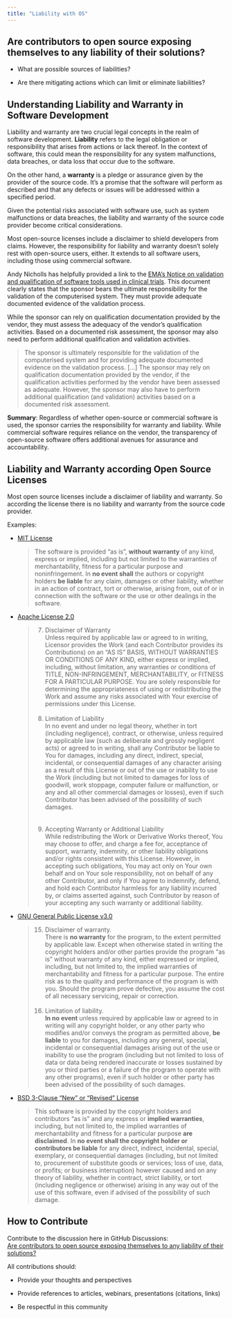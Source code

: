 ```yaml
---
title: "Liability with OS"
---
```


## Are contributors to open source exposing themselves to any liability of their solutions?

-   What are possible sources of liabilities?

-   Are there mitigating actions which can limit or eliminate liabilities?

## Understanding Liability and Warranty in Software Development

Liability and warranty are two crucial legal concepts in the realm of software development. **Liability** refers to the legal obligation or responsibility that arises from actions or lack thereof. In the context of software, this could mean the responsibility for any system malfunctions, data breaches, or data loss that occur due to the software.

On the other hand, a **warranty** is a pledge or assurance given by the provider of the source code. It's a promise that the software will perform as described and that any defects or issues will be addressed within a specified period.

Given the potential risks associated with software use, such as system malfunctions or data breaches, the liability and warranty of the source code provider become critical considerations. 

Most open-source licenses include a disclaimer to shield developers from claims. However, the responsibility for liability and warranty doesn't solely rest with open-source users, either. It extends to all software users, including those using commercial software.

Andy Nicholls has helpfully provided a link to the [EMA's Notice on validation and qualification of software tools used in clinical trials](https://www.ema.europa.eu/en/documents/regulatory-procedural-guideline/notice-sponsors-validation-and-qualification-computerised-systems-used-clinical-trials_en.pdf){target="_blank"}. This document clearly states that the sponsor bears the ultimate responsibility for the validation of the computerised system. They must provide adequate documented evidence of the validation process. 

While the sponsor can rely on qualification documentation provided by the vendor, they must assess the adequacy of the vendor's qualification activities. Based on a documented risk assessment, the sponsor may also need to perform additional qualification and validation activities.

>The sponsor is ultimately responsible for the validation of the computerised system and for providing adequate documented evidence on the validation process. [...] The sponsor may rely on qualification documentation provided by the vendor, if the qualification activities performed by the vendor have been assessed as adequate. However, the sponsor may also have to perform additional qualification (and validation) activities based on a documented risk assessment.

**Summary**: Regardless of whether open-source or commercial software is used, the sponsor carries the responsibility for warranty and liability. While commercial software requires reliance on the vendor, the transparency of open-source software offers additional avenues for assurance and accountability.

## Liability and Warranty according Open Source Licenses

Most open source licenses include a disclaimer of liability and warranty. So according the license there is no liability and warranty from the source code provider.

Examples:

-   [MIT License](https://opensource.org/licenses/MIT){target="_blank"}

    >The software is provided “as is”, **without warranty** of any kind, express or implied, including but not limited to the warranties of merchantability, fitness for a particular purpose and noninfringement. In **no event shall** the authors or copyright holders **be liable** for any claim, damages or other liability, whether in an action of contract, tort or otherwise, arising from, out of or in connection with the software or the use or other dealings in the software.

-   [Apache License 2.0](https://www.apache.org/licenses/LICENSE-2.0.html){target="_blank"}

    >7. Disclaimer of Warranty <br/>
    Unless required by applicable law or agreed to in writing, Licensor provides the Work (and each Contributor provides its Contributions) on an “AS IS” BASIS, WITHOUT WARRANTIES OR CONDITIONS OF ANY KIND, either express or implied, including, without limitation, any warranties or conditions of TITLE, NON-INFRINGEMENT, MERCHANTABILITY, or FITNESS FOR A PARTICULAR PURPOSE. You are solely responsible for determining the appropriateness of using or redistributing the Work and assume any risks associated with Your exercise of permissions under this License.<br/><br/>
    >8. Limitation of Liability<br/>
    In no event and under no legal theory, whether in tort (including negligence), contract, or otherwise, unless required by applicable law (such as deliberate and grossly negligent acts) or agreed to in writing, shall any Contributor be liable to You for damages, including any direct, indirect, special, incidental, or consequential damages of any character arising as a result of this License or out of the use or inability to use the Work (including but not limited to damages for loss of goodwill, work stoppage, computer failure or malfunction, or any and all other commercial damages or losses), even if such Contributor has been advised of the possibility of such damages.<br/><br/>    
    >9. Accepting Warranty or Additional Liability<br/>
    While redistributing the Work or Derivative Works thereof, You may choose to offer, and charge a fee for, acceptance of support, warranty, indemnity, or other liability obligations and/or rights consistent with this License. However, in accepting such obligations, You may act only on Your own behalf and on Your sole responsibility, not on behalf of any other Contributor, and only if You agree to indemnify, defend, and hold each Contributor harmless for any liability incurred by, or claims asserted against, such Contributor by reason of your accepting any such warranty or additional liability.

-   [GNU General Public License v3.0](https://www.gnu.org/licenses/gpl-3.0.html){target="_blank"}

    >15. Disclaimer of warranty.<br/>
    There is **no warranty** for the program, to the extent permitted by applicable law. Except when otherwise stated in writing the copyright holders and/or other parties provide the program “as is” without warranty of any kind, either expressed or implied, including, but not limited to, the implied warranties of merchantability and fitness for a particular purpose. The entire risk as to the quality and performance of the program is with you. Should the program prove defective, you assume the cost of all necessary servicing, repair or correction.<br/><br/>
    >16. Limitation of liability.<br/>
    **In no event** unless required by applicable law or agreed to in writing will any copyright holder, or any other party who modifies and/or conveys the program as permitted above, **be liable** to you for damages, including any general, special, incidental or consequential damages arising out of the use or inability to use the program (including but not limited to loss of data or data being rendered inaccurate or losses sustained by you or third parties or a failure of the program to operate with any other programs), even if such holder or other party has been advised of the possibility of such damages.

-   [BSD 3-Clause "New" or "Revised" License](https://opensource.org/licenses/BSD-3-Clause){target="_blank"}

    >This software is provided by the copyright holders and contributors “as is” and any express or **implied warranties**, including, but not limited to, the implied warranties of merchantability and fitness for a particular purpose **are disclaimed**. In **no event shall the copyright holder or contributors be liable** for any direct, indirect, incidental, special, exemplary, or consequential damages (including, but not limited to, procurement of substitute goods or services; loss of use, data, or profits; or business interruption) however caused and on any theory of liability, whether in contract, strict liability, or tort (including negligence or otherwise) arising in any way out of the use of this software, even if advised of the possibility of such damage.

## How to Contribute

Contribute to the discussion here in GitHub Discussions:\
[Are contributors to open source exposing themselves to any liability of their solutions?](https://github.com/phuse-org/OSTCDA/discussions/14){target="_blank"}

All contributions should:

-   Provide your thoughts and perspectives

-   Provide references to articles, webinars, presentations (citations, links)

-   Be respectful in this community
